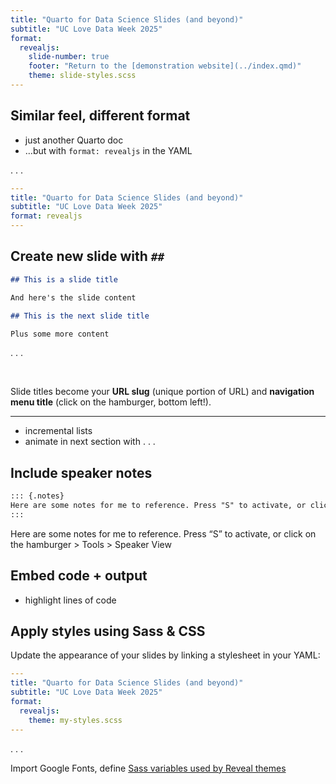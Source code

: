 ```yaml
---
title: "Quarto for Data Science Slides (and beyond)"
subtitle: "UC Love Data Week 2025"
format: 
  revealjs:
    slide-number: true
    footer: "Return to the [demonstration website](../index.qmd)"
    theme: slide-styles.scss
---
```


## Similar feel, different format

::: {.incremental}
- just another Quarto doc
- ...but with `format: revealjs` in the YAML
:::

. . . 

```yaml
---
title: "Quarto for Data Science Slides (and beyond)"
subtitle: "UC Love Data Week 2025"
format: revealjs
---
```

## Create new slide with `##`

```md
## This is a slide title

And here's the slide content

## This is the next slide title

Plus some more content
```

. . .

<br>

Slide titles become your **URL slug** (unique portion of URL) and **navigation menu title** (click on the hamburger, bottom left!).

---

- incremental lists
- animate in next section with . . . 

## Include speaker notes

```md
::: {.notes}
Here are some notes for me to reference. Press "S" to activate, or click on the hamburger > Tools > Speaker View
:::
```

::: {.notes}
Here are some notes for me to reference. Press "S" to activate, or click on the hamburger > Tools > Speaker View
:::

## Embed code + output

+ highlight lines of code

## Apply styles using Sass & CSS

Update the appearance of your slides by linking a stylesheet in your YAML: 

```yaml
---
title: "Quarto for Data Science Slides (and beyond)"
subtitle: "UC Love Data Week 2025"
format: 
  revealjs:
    theme: my-styles.scss
---
```

. . . 

Import Google Fonts, define [Sass variables used by Reveal themes](https://quarto.org/docs/presentations/revealjs/themes.html#sass-variables){target="_blank"}



